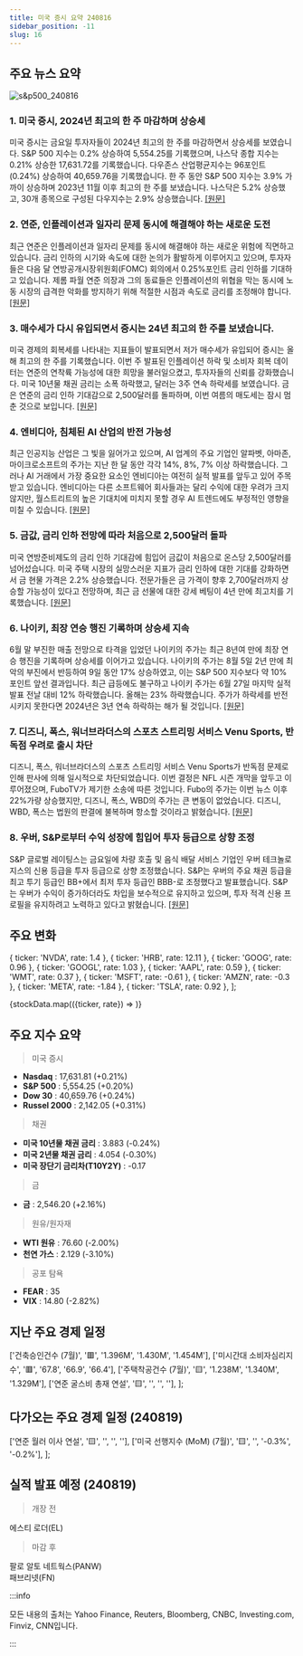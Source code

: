 ```yaml
---
title: 미국 증시 요약 240816
sidebar_position: -11
slug: 16
---
```


## 주요 뉴스 요약

![s&p500_240816](/map/240816.png)

### 1. **미국 증시, 2024년 최고의 한 주 마감하며 상승세**

미국 증시는 금요일 투자자들이 2024년 최고의 한 주를 마감하면서 상승세를 보였습니다. S&P 500 지수는 0.2% 상승하여 5,554.25를 기록했으며, 나스닥 종합 지수는 0.21% 상승한 17,631.72를 기록했습니다. 다우존스 산업평균지수는 96포인트(0.24%) 상승하여 40,659.76을 기록했습니다. 한 주 동안 S&P 500 지수는 3.9% 가까이 상승하며 2023년 11월 이후 최고의 한 주를 보냈습니다. 나스닥은 5.2% 상승했고, 30개 종목으로 구성된 다우지수는 2.9% 상승했습니다. [[원문]](https://www.cnbc.com/2024/08/15/stock-futures-are-little-changed-as-wall-street-heads-for-a-winning-week.html)

### 2. **연준, 인플레이션과 일자리 문제 동시에 해결해야 하는 새로운 도전**

최근 연준은 인플레이션과 일자리 문제를 동시에 해결해야 하는 새로운 위험에 직면하고 있습니다. 금리 인하의 시기와 속도에 대한 논의가 활발하게 이루어지고 있으며, 투자자들은 다음 달 연방공개시장위원회(FOMC) 회의에서 0.25%포인트 금리 인하를 기대하고 있습니다. 제롬 파월 연준 의장과 그의 동료들은 인플레이션의 위협을 막는 동시에 노동 시장의 급격한 악화를 방지하기 위해 적절한 시점과 속도로 금리를 조정해야 합니다. [[원문]](https://www.bloomberg.com/news/articles/2024-08-16/labor-market-worries-give-fed-new-challenge-as-inflation-slows)

### 3. **매수세가 다시 유입되면서 증시는 24년 최고의 한 주를 보냈습니다.**

미국 경제의 회복세를 나타내는 지표들이 발표되면서 저가 매수세가 유입되어 증시는 올해 최고의 한 주를 기록했습니다. 이번 주 발표된 인플레이션 하락 및 소비자 회복 데이터는 연준의 연착륙 가능성에 대한 희망을 불러일으켰고, 투자자들의 신뢰를 강화했습니다. 미국 10년물 채권 금리는 소폭 하락했고, 달러는 3주 연속 하락세를 보였습니다. 금은 연준의 금리 인하 기대감으로 2,500달러를 돌파하며, 이번 여름의 매도세는 잠시 멈춘 것으로 보입니다. [[원문]](https://finance.yahoo.com/news/asian-stocks-rise-us-recession-222800536.html)

### 4. **엔비디아, 침체된 AI 산업의 반전 가능성**

최근 인공지능 산업은 그 빛을 잃어가고 있으며, AI 업계의 주요 기업인 알파벳, 아마존, 마이크로소프트의 주가는 지난 한 달 동안 각각 14%, 8%, 7% 이상 하락했습니다. 그러나 AI 거래에서 가장 중요한 요소인 엔비디아는 여전히 실적 발표를 앞두고 있어 주목받고 있습니다. 엔비디아는 다른 소프트웨어 회사들과는 달리 수익에 대한 우려가 크지 않지만, 월스트리트의 높은 기대치에 미치지 못할 경우 AI 트렌드에도 부정적인 영향을 미칠 수 있습니다. [[원문]](https://finance.yahoo.com/news/nvidias-earnings-could-turn-around-the-ailing-ai-trade-173554788.html)

### 5. **금값, 금리 인하 전망에 따라 처음으로 2,500달러 돌파**

미국 연방준비제도의 금리 인하 기대감에 힘입어 금값이 처음으로 온스당 2,500달러를 넘어섰습니다. 미국 주택 시장의 실망스러운 지표가 금리 인하에 대한 기대를 강화하면서 금 현물 가격은 2.2% 상승했습니다. 전문가들은 금 가격이 향후 2,700달러까지 상승할 가능성이 있다고 전망하며, 최근 금 선물에 대한 강세 베팅이 4년 만에 최고치를 기록했습니다. [[원문]](https://finance.yahoo.com/news/gold-tops-2-500-first-160231826.html)

### 6. **나이키, 최장 연승 행진 기록하며 상승세 지속**

6월 말 부진한 매출 전망으로 타격을 입었던 나이키의 주가는 최근 8년여 만에 최장 연승 행진을 기록하며 상승세를 이어가고 있습니다. 나이키의 주가는 8월 5일 2년 만에 최악의 부진에서 반등하여 9일 동안 17% 상승하였고, 이는 S&P 500 지수보다 약 10% 포인트 앞선 결과입니다. 최근 급등에도 불구하고 나이키 주가는 6월 27일 마지막 실적 발표 전날 대비 12% 하락했습니다. 올해는 23% 하락했습니다. 주가가 하락세를 반전시키지 못한다면 2024년은 3년 연속 하락하는 해가 될 것입니다. [[원문]](https://www.bloomberg.com/news/articles/2024-08-16/nike-nke-eyes-longest-win-streak-in-eight-years-as-sentiment-shifts)

### 7. **디즈니, 폭스, 워너브라더스의 스포츠 스트리밍 서비스 Venu Sports, 반독점 우려로 출시 차단**

디즈니, 폭스, 워너브라더스의 스포츠 스트리밍 서비스 Venu Sports가 반독점 문제로 인해 판사에 의해 일시적으로 차단되었습니다. 이번 결정은 NFL 시즌 개막을 앞두고 이루어졌으며, FuboTV가 제기한 소송에 따른 것입니다. Fubo의 주가는 이번 뉴스 이후 22%가량 상승했지만, 디즈니, 폭스, WBD의 주가는 큰 변동이 없었습니다. 디즈니, WBD, 폭스는 법원의 판결에 불복하며 항소할 것이라고 밝혔습니다. [[원문]](https://finance.yahoo.com/news/sports-streaming-service-from-disney-fox-and-warner-bros-discovery-blocked-by-judge-citing-antitrust-concerns-202231199.html)

### 8. **우버, S&P로부터 수익 성장에 힘입어 투자 등급으로 상향 조정**

S&P 글로벌 레이팅스는 금요일에 차량 호출 및 음식 배달 서비스 기업인 우버 테크놀로지스의 신용 등급을 투자 등급으로 상향 조정했습니다. S&P는 우버의 주요 채권 등급을 최고 투기 등급인 BB+에서 최저 투자 등급인 BBB-로 조정했다고 발표했습니다. S&P는 우버가 수익이 증가하더라도 차입을 보수적으로 유지하고 있으며, 투자 적격 신용 프로필을 유지하려고 노력하고 있다고 밝혔습니다. [[원문]](https://www.bloomberg.com/news/articles/2024-08-16/uber-raised-to-investment-grade-status-by-s-p-on-earnings-growth?srnd=phx-markets&embedded-checkout=true)

## 주요 변화

  { ticker: 'NVDA', rate: 1.4 },
  { ticker: 'HRB', rate: 12.11 },
  { ticker: 'GOOG', rate: 0.96 },
  { ticker: 'GOOGL', rate: 1.03 },
  { ticker: 'AAPL', rate: 0.59 },
  { ticker: 'WMT', rate: 0.37 },
  { ticker: 'MSFT', rate: -0.61 },
  { ticker: 'AMZN', rate: -0.3 },
  { ticker: 'META', rate: -1.84 },
  { ticker: 'TSLA', rate: 0.92 },
];

{stockData.map(({ticker, rate}) => <StockCardMini key={ticker} ticker={ticker} rate={rate}></StockCardMini>)}

## 주요 지수 요약

> 미국 증시

- **Nasdaq** : 17,631.81 (+0.21%)
- **S&P 500** : 5,554.25 (+0.20%)
- **Dow 30** : 40,659.76 (+0.24%)
- **Russel 2000** : 2,142.05 (+0.31%)

> 채권

- **미국 10년물 채권 금리** : 3.883 (-0.24%)
- **미국 2년물 채권 금리** : 4.054 (-0.30%)
- **미국 장단기 금리차(T10Y2Y)** : -0.17

> 금

- **금** : 2,546.20 (+2.16%)

> 원유/원자재

- **WTI 원유** : 76.60 (-2.00%)
- **천연 가스** : 2.129 (-3.10%)

> 공포 탐욕

- **FEAR** : 35
- **VIX** : 14.80 (-2.82%)

## 지난 주요 경제 일정

  ['건축승인건수 (7월)', '🟥', '1.396M', '1.430M', '1.454M'],
  ['미시간대 소비자심리지수', '🟥', '67.8', '66.9', '66.4'],
  ['주택착공건수 (7월)', '🟨', '1.238M', '1.340M', '1.329M'],
  ['연준 굴스비 총재 연설', '🟨', '', '', ''],
];

<EconomicCalendar data={eventsData} />

## 다가오는 주요 경제 일정 (240819)

  ['연준 월러 이사 연설', '🟨', '', '', ''],
  ['미국 선행지수 (MoM) (7월)', '🟨', '', '-0.3%', '-0.2%'],
];

<EconomicCalendar data={nextEventsData} />

## 실적 발표 예정 (240819)

> 개장 전

에스티 로더(EL)

> 마감 후

팔로 알토 네트웍스(PANW)  
패브리넷(FN)

:::info

모든 내용의 출처는 Yahoo Finance, Reuters, Bloomberg, CNBC, Investing.com, Finviz, CNN입니다.

:::
